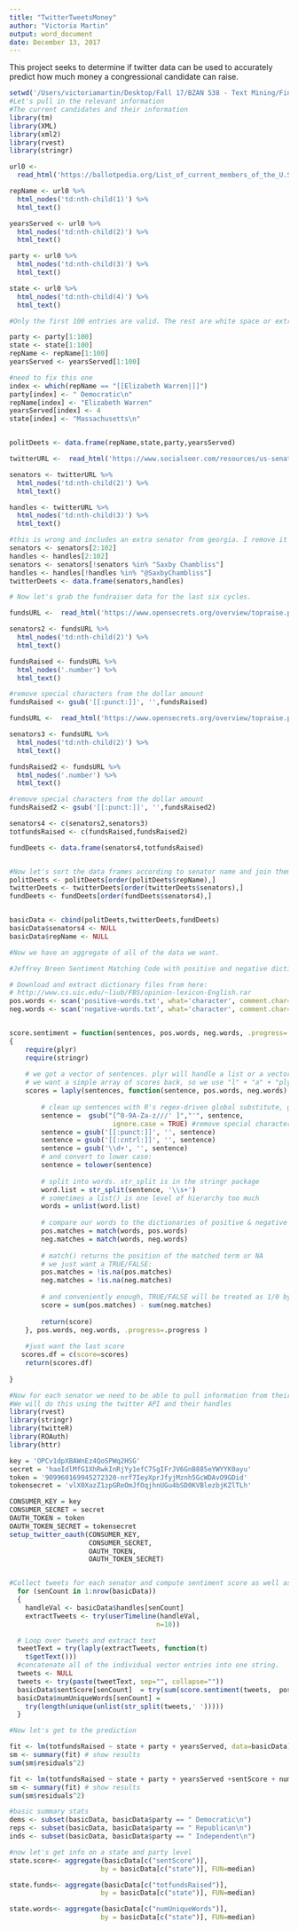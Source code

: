 ```yaml
---
title: "TwitterTweetsMoney"
author: "Victoria Martin"
output: word_document
date: December 13, 2017
---
```


This project seeks to determine if twitter data can be used to accurately predict how much money a congressional candidate can raise. 

```r
setwd('/Users/victoriamartin/Desktop/Fall 17/BZAN 538 - Text Mining/Final Project')
#Let's pull in the relevant information
#The current candidates and their information
library(tm)
library(XML)
library(xml2)
library(rvest)
library(stringr)

url0 <-
  read_html('https://ballotpedia.org/List_of_current_members_of_the_U.S._Congress')

repName <- url0 %>%
  html_nodes('td:nth-child(1)') %>%
  html_text()

yearsServed <- url0 %>%
  html_nodes('td:nth-child(2)') %>%
  html_text()

party <- url0 %>%
  html_nodes('td:nth-child(3)') %>%
  html_text()

state <- url0 %>%
  html_nodes('td:nth-child(4)') %>%
  html_text()

#Only the first 100 entries are valid. The rest are white space or extra info (reps)

party <- party[1:100]
state <- state[1:100]
repName <- repName[1:100]
yearsServed <- yearsServed[1:100]

#need to fix this one
index <- which(repName == "[[Elizabeth Warren|]]")
party[index] <- " Democratic\n"
repName[index] <- "Elizabeth Warren"
yearsServed[index] <- 4
state[index] <- "Massachusetts\n"


politDeets <- data.frame(repName,state,party,yearsServed)

twitterURL <-  read_html('https://www.socialseer.com/resources/us-senator-twitter-accounts/')

senators <- twitterURL %>%
  html_nodes('td:nth-child(2)') %>%
  html_text()

handles <- twitterURL %>%
  html_nodes('td:nth-child(3)') %>%
  html_text()

#this is wrong and includes an extra senator from georgia. I remove it after.
senators <- senators[2:102]
handles <- handles[2:102]
senators <- senators[!senators %in% "Saxby Chambliss"]
handles <- handles[!handles %in% "@SaxbyChambliss"]
twitterDeets <- data.frame(senators,handles)

# Now let's grab the fundraiser data for the last six cycles. 

fundsURL <-  read_html('https://www.opensecrets.org/overview/topraise.php?cycle=2016&display=A&view=topraise&memb=S&sort=S')

senators2 <- fundsURL %>%
  html_nodes('td:nth-child(2)') %>%
  html_text()

fundsRaised <- fundsURL %>%
  html_nodes('.number') %>%
  html_text()

#remove special characters from the dollar amount
fundsRaised <- gsub('[[:punct:]]', '',fundsRaised)

fundsURL <-  read_html('https://www.opensecrets.org/overview/topraise.php?cycle=2016&display=A&type=A2&view=btmraise')

senators3 <- fundsURL %>%
  html_nodes('td:nth-child(2)') %>%
  html_text()

fundsRaised2 <- fundsURL %>%
  html_nodes('.number') %>%
  html_text()

#remove special characters from the dollar amount
fundsRaised2 <- gsub('[[:punct:]]', '',fundsRaised2)

senators4 <- c(senators2,senators3)
totfundsRaised <- c(fundsRaised,fundsRaised2)

fundDeets <- data.frame(senators4,totfundsRaised)


#Now let's sort the data frames according to senator name and join them.
politDeets <- politDeets[order(politDeets$repName),]
twitterDeets <- twitterDeets[order(twitterDeets$senators),]
fundDeets <- fundDeets[order(fundDeets$senators4),]


basicData <- cbind(politDeets,twitterDeets,fundDeets)
basicData$senators4 <- NULL
basicData$repName <- NULL

#Now we have an aggregate of all of the data we want. 

```


```r
#Jeffrey Breen Sentiment Matching Code with positive and negative dictionary read in. 

# Download and extract dictionary files from here:
# http://www.cs.uic.edu/~liub/FBS/opinion-lexicon-English.rar
pos.words <- scan('positive-words.txt', what='character', comment.char=';')
neg.words <- scan('negative-words.txt', what='character', comment.char=';')


score.sentiment = function(sentences, pos.words, neg.words, .progress='none')
{
    require(plyr)
    require(stringr)
    
    # we got a vector of sentences. plyr will handle a list or a vector as an "l" for us
    # we want a simple array of scores back, so we use "l" + "a" + "ply" = laply:
    scores = laply(sentences, function(sentence, pos.words, neg.words) {
        
        # clean up sentences with R's regex-driven global substitute, gsub():
        sentence =  gsub("[^0-9A-Za-z///' ]","'", sentence,
                          ignore.case = TRUE) #remove special characters
        sentence = gsub('[[:punct:]]', '', sentence)
        sentence = gsub('[[:cntrl:]]', '', sentence)
        sentence = gsub('\\d+', '', sentence)
        # and convert to lower case:
        sentence = tolower(sentence)
        
        # split into words. str_split is in the stringr package
        word.list = str_split(sentence, '\\s+')
        # sometimes a list() is one level of hierarchy too much
        words = unlist(word.list)
        
        # compare our words to the dictionaries of positive & negative terms
        pos.matches = match(words, pos.words)
        neg.matches = match(words, neg.words)
        
        # match() returns the position of the matched term or NA
        # we just want a TRUE/FALSE:
        pos.matches = !is.na(pos.matches)
        neg.matches = !is.na(neg.matches)
        
        # and conveniently enough, TRUE/FALSE will be treated as 1/0 by sum():
        score = sum(pos.matches) - sum(neg.matches)
        
        return(score)
    }, pos.words, neg.words, .progress=.progress )
    
    #just want the last score
   scores.df = c(score=scores)
    return(scores.df)
    
}

```



```r
#Now for each senator we need to be able to pull information from their account
#We will do this using the twitter API and their handles
library(rvest)
library(stringr)
library(twitteR)
library(ROAuth)
library(httr)

key = 'OPCv1dpXBAWnEz4QoSPWq2HSG'
secret = 'haoIdlMfG1XhRwkInRjYy1efC7SgIFrJV6GnB885eYWYYK0ayu'
token = '909960169945272320-nrf7IeyXprJfyjMznh5GcWDAvO9GDid'
tokensecret = 'vlX0XazZ1zpGReOmJfOqjhnUGu4bSD0KVBlezbjKZlTLh'

CONSUMER_KEY = key
CONSUMER_SECRET = secret
OAUTH_TOKEN = token
OAUTH_TOKEN_SECRET = tokensecret
setup_twitter_oauth(CONSUMER_KEY,
                    CONSUMER_SECRET,
                    OAUTH_TOKEN,
                    OAUTH_TOKEN_SECRET)


#Collect tweets for each senator and compute sentiment score as well as number of unique words
  for (senCount in 1:nrow(basicData))
  {
    handleVal <- basicData$handles[senCount]
    extractTweets <- try(userTimeline(handleVal,
                                     n=10))

  # Loop over tweets and extract text
  tweetText = try(laply(extractTweets, function(t)
    t$getText()))
  #concatenate all of the individual vector entries into one string. 
  tweets <- NULL
  tweets <- try(paste(tweetText, sep="", collapse=""))
  basicData$sentScore[senCount]  = try(sum(score.sentiment(tweets,  pos.words, neg.words)))
  basicData$numUniqueWords[senCount] =
    try(length(unique(unlist(str_split(tweets,' ')))))
  }

```

```r
#Now let's get to the prediction

fit <- lm(totfundsRaised ~ state + party + yearsServed, data=basicData)
sm <- summary(fit) # show results
sum(sm$residuals^2)

fit <- lm(totfundsRaised ~ state + party + yearsServed +sentScore + numUniqueWords, data=basicData)
sm <- summary(fit) # show results
sum(sm$residuals^2)
```


```r

#basic summary stats
dems <- subset(basicData, basicData$party == " Democratic\n")
reps <- subset(basicData, basicData$party == " Republican\n")
inds <- subset(basicData, basicData$party == " Independent\n")

#now let's get info on a state and party level
state.score<- aggregate(basicData[c("sentScore")],
                       by = basicData[c("state")], FUN=median)

state.funds<- aggregate(basicData[c("totfundsRaised")],
                       by = basicData[c("state")], FUN=median)

state.words<- aggregate(basicData[c("numUniqueWords")],
                       by = basicData[c("state")], FUN=median)

```

